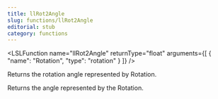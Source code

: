```yaml
---
title: llRot2Angle
slug: functions/llRot2Angle
editorial: stub
category: functions
---
```


<LSLFunction
	name="llRot2Angle"
	returnType="float"
	arguments={[
	{
		"name": "Rotation",
		"type": "rotation"
	}
]}
/>

Returns the rotation angle represented by Rotation.

Returns the angle represented by the Rotation.
